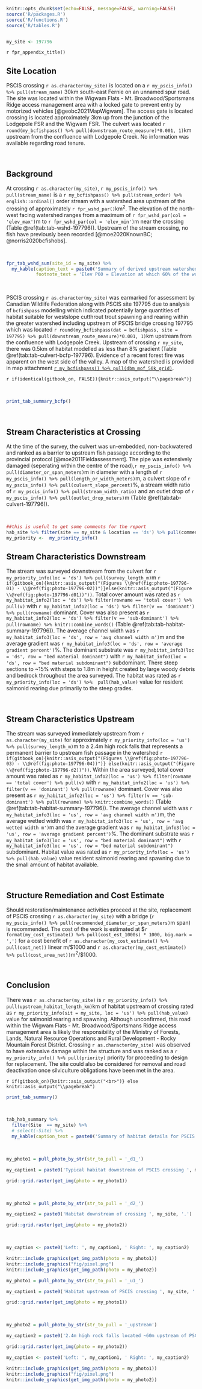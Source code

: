 
```r
knitr::opts_chunk$set(echo=FALSE, message=FALSE, warning=FALSE)
source('R/packages.R')
source('R/functions.R')
source('R/tables.R')



```



```r
my_site <- 197796

```

`r fpr_appendix_title()`

## Site Location {-}

PSCIS crossing `r as.character(my_site)` is located on a `r my_pscis_info() %>% pull(stream_name)` 30km south-east Fernie on an unnamed spur road.  The site was located within the Wigwam Flats - Mt. Broadwood/Sportsmans Ridge access management area with a locked gate to prevent entry by motorized vehicles [@geobc2021MapWigwam].  The access gate is located crossing is located approximately 3km up from the junction of the Lodgepole FSR and the Wigwam FSR. The culvert was located `r round(my_bcfishpass() %>% pull(downstream_route_measure)*0.001, 1)`km upstream from the confluence with Lodgepole Creek. No information was available regarding road tenure.


<br>

## Background {-}


At crossing `r as.character(my_site)`, `r my_pscis_info() %>% pull(stream_name)` is a `r my_bcfishpass() %>% pull(stream_order) %>% english::ordinal()` order stream with a watershed area upstream of the crossing of approximately `r fpr_wshd_par()`km^2^. The elevation of the north-west facing watershed ranges from a maximum of `r fpr_wshd_par(col = 'elev_max')`m to `r fpr_wshd_par(col = 'elev_min')`m near the crossing (Table \@ref(tab:tab-wshd-197796)). Upstream of the stream crossing, no fish have previously been recorded [@moe2020KnownBC; @norris2020bcfishobs]. 

<br>


```r
fpr_tab_wshd_sum(site_id = my_site) %>% 
  my_kable(caption_text = paste0('Summary of derived upstream watershed statistics for PSCIS crossing ', my_site, '.'),
           footnote_text = 'Elev P60 = Elevation at which 60% of the watershed area is above')

```

<br>

PSCIS crossing `r as.character(my_site)` was earmarked for assessment by Canadian Wildlife Federation along with PSCIS site 197795 due to analysis of `bcfishpass` modelling which indicated potentially large quantities of habitat suitable for westslope cutthrout trout spawning and rearing within the greater watershed including upstream of PSCIS bridge crossing 197795 which was located `r round(my_bcfishpass(dat = bcfishpass, site = 197795) %>% pull(downstream_route_measure)*0.001, 1)`km upstream from the confluence with Lodgepole Creek. Upstream of crossing `r my_site`, there was 0.5km of habitat modelled as less than 8% gradient (Table \@ref(tab:tab-culvert-bcfp-197796). Evidence of a recent forest fire was apparent on the west side of the valley.  A map of the watershed is provided in map attachment [`r my_bcfishpass() %>% pull(dbm_mof_50k_grid)`](`r my_mapsheet()`).  


`r if(identical(gitbook_on, FALSE)){knitr::asis_output("\\pagebreak")}`

<br>


```r
print_tab_summary_bcfp()
```

<br>


## Stream Characteristics at Crossing {-}

At the time of the survey, the culvert was un-embedded, non-backwatered and ranked as a barrier to upstream fish passage according to the provincial protocol [@moe2011Fieldassessment]. The pipe was extensively damaged (seperating within the centre of the road),`r my_pscis_info() %>% pull(diameter_or_span_meters)`m in diameter with a length of `r my_pscis_info() %>% pull(length_or_width_meters)`m, a culvert slope of `r my_pscis_info() %>% pull(culvert_slope_percent)`%, a stream width ratio of `r my_pscis_info() %>% pull(stream_width_ratio)` and an outlet drop of `r my_pscis_info() %>% pull(outlet_drop_meters)`m (Table \@ref(tab:tab-culvert-197796)). 


<br>

```r
##this is useful to get some comments for the report
hab_site %>% filter(site == my_site & location == 'ds') %>% pull(comments)
my_priority <-  my_priority_info()

```

## Stream Characteristics Downstream {-}

The stream was surveyed downstream from the culvert for `r my_priority_info(loc = 'ds') %>% pull(survey_length_m)`m `r if(gitbook_on){knitr::asis_output("(Figures \\@ref(fig:photo-197796-01) - \\@ref(fig:photo-197796-02))")}else(knitr::asis_output("(Figure \\@ref(fig:photo-197796-d01))"))`. Total cover amount was rated as `r my_habitat_info2(loc = 'ds') %>% filter(rowname == 'total cover') %>% pull(v)` with  `r my_habitat_info2(loc = 'ds') %>% filter(v == 'dominant') %>% pull(rowname)` dominant. Cover was also present as `r my_habitat_info2(loc = 'ds') %>% filter(v == 'sub-dominant') %>% pull(rowname) %>% knitr::combine_words()` (Table \@ref(tab:tab-habitat-summary-197796)). The average channel width was `r my_habitat_info3(loc = 'ds', row = 'avg channel width m')`m and the average gradient was `r my_habitat_info3(loc = 'ds', row = 'average gradient percent')`%. The dominant substrate was `r my_habitat_info3(loc = 'ds', row = "bed material dominant")` with `r my_habitat_info3(loc = 'ds', row = "bed material subdominant")` subdominant.  There steep sections to ~15% with steps to 1.8m in height created by large woody debris and bedrock throughout the area surveyed.  The habitat was rated as `r my_priority_info(loc = 'ds') %>%  pull(hab_value)` value for resident salmonid rearing due primarily to the steep grades. 

<br>

## Stream Characteristics Upstream {-}

The stream was surveyed immediately upstream from `r as.character(my_site)` for approximately `r my_priority_info(loc = 'us') %>% pull(survey_length_m)`m to a 2.4m high rock falls that represents a permanent barrier to upstream fish passage in the watershed  `r if(gitbook_on){knitr::asis_output("(Figures \\@ref(fig:photo-197796-03) - \\@ref(fig:photo-197796-04))")} else(knitr::asis_output("(Figure \\@ref(fig:photo-197796-d2))"))`. Within the area surveyed, total cover amount was rated as `r my_habitat_info2(loc = 'us') %>% filter(rowname == 'total cover') %>% pull(v)` with  `r my_habitat_info2(loc = 'us') %>% filter(v == 'dominant') %>% pull(rowname)` dominant. Cover was also present as `r my_habitat_info2(loc = 'us') %>% filter(v == 'sub-dominant') %>% pull(rowname) %>% knitr::combine_words()` (Table \@ref(tab:tab-habitat-summary-197796)). The average channel width was `r my_habitat_info3(loc = 'us', row = 'avg channel width m')`m, the average wetted width was `r my_habitat_info3(loc = 'us', row = 'avg wetted width m')`m and the average gradient was `r my_habitat_info3(loc = 'us', row = 'average gradient percent')`%.  The dominant substrate was `r my_habitat_info3(loc = 'us', row = "bed material dominant")` with `r my_habitat_info3(loc = 'us', row = "bed material subdominant")` subdominant. Habitat value was rated as `r my_priority_info(loc = 'us') %>% pull(hab_value)` value resident salmonid rearing and spawning due to the small amount of habitat available. 

<br>



## Structure Remediation and Cost Estimate {-}

Should restoration/maintenance activities proceed at the site, replacement of PSCIS crossing `r as.character(my_site)` with a bridge (`r my_pscis_info() %>% pull(recommended_diameter_or_span_meters)`m span) is recommended. The cost of the work is estimated at \$`r format(my_cost_estimate() %>% pull(cost_est_1000s) * 1000, big.mark = ',')` for a cost benefit of `r as.character(my_cost_estimate() %>% pull(cost_net))` linear m/\$1000 and `r as.character(my_cost_estimate() %>% pull(cost_area_net))`m^2^/\$1000. 


<br>


## Conclusion {-}

There was `r as.character(my_site)` is `r my_priority_info() %>% pull(upstream_habitat_length_km)`km of habitat upstream of crossing rated as `r my_priority_info(sit = my_site, loc = 'us') %>% pull(hab_value)` value for salmonid rearing and spawning. Although unconfirmed, this road within the Wigwam Flats - Mt. Broadwood/Sportsmans Ridge access management area is likely the responsibility of the Ministry of Forests, Lands, Natural Resource Operations and Rural Development - Rocky Mountain Forest District.  Crossing `r as.character(my_site)` was observed to have extensive damage within the structure and was ranked as a `r my_priority_info() %>% pull(priority)` priority for proceeding to design for replacement. The site could also be considered for removal and road deactivation once silviculture obligations have been met in the area.

`r if(gitbook_on){knitr::asis_output("<br>")} else knitr::asis_output("\\pagebreak")`

```r
print_tab_summary()

```


<br>

```r
tab_hab_summary %>% 
  filter(Site  == my_site) %>% 
  # select(-Site) %>% 
  my_kable(caption_text = paste0('Summary of habitat details for PSCIS crossing ', my_site, '.')) 

```

<br>



```r
my_photo1 = pull_photo_by_str(str_to_pull = '_d1_')

my_caption1 = paste0('Typical habitat downstream of PSCIS crossing ', my_site, '.')

```

```r
grid::grid.raster(get_img(photo = my_photo1))
```

<br>

```r
my_photo2 = pull_photo_by_str(str_to_pull = '_d2_')

my_caption2 = paste0('Habitat downstream of crossing ', my_site, '.')
```

```r
grid::grid.raster(get_img(photo = my_photo2))

```

<br>

```r

my_caption <- paste0('Left: ', my_caption1, ' Right: ', my_caption2)

knitr::include_graphics(get_img_path(photo = my_photo1))
knitr::include_graphics("fig/pixel.png")
knitr::include_graphics(get_img_path(photo = my_photo2))
```


```r
my_photo1 = pull_photo_by_str(str_to_pull = '_u1_')

my_caption1 = paste0('Habitat upstream of PSCIS crossing ', my_site, '.')
```

```r
grid::grid.raster(get_img(photo = my_photo1))

```

<br>

```r
my_photo2 = pull_photo_by_str(str_to_pull = '_upstream')

my_caption2 = paste0('2.4m high rock falls located ~60m upstream of PSCIS crossing ', my_site, '.')

```

```r
grid::grid.raster(get_img(photo = my_photo2))
```

```r

my_caption <- paste0('Left: ', my_caption1, ' Right: ', my_caption2)

knitr::include_graphics(get_img_path(photo = my_photo1))
knitr::include_graphics("fig/pixel.png")
knitr::include_graphics(get_img_path(photo = my_photo2))
```
